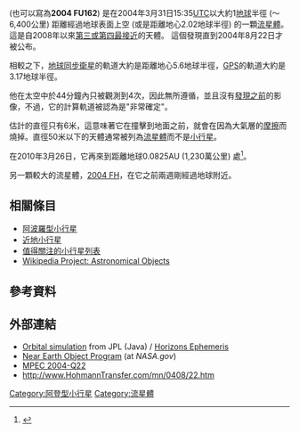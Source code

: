 {{DISPLAYTITLE:2004 FU<sub>162</sub>}}

'''{{mp|2004 FU|162}}''' (也可以寫為'''2004 FU162''') 是在2004年3月31日15:35[[UTC|UTC]]以大約1[[地球|地球]]半徑 (～6,400公里) 距離經過地球表面上空 (或是距離地心2.02地球半徑) 的一顆[[流星體|流星體]]。這是自2008年以來[[值得關注的小行星列表#Record-setting_close_approaches_to_Earth|第三或第四最接近]]的天體。<!-- 1972 grazer was at 57 km, 1990 grazer was about 100km, possible 2006 grazer altitude not available -->這個發現直到2004年8月22日才被公布。

相較之下，[[地球同步衛星|地球同步衛星]]的軌道大約是距離地心5.6地球半徑，[[GPS|GPS]]的軌道大約是3.17地球半徑。

他在太空中於44分鐘內只被觀測到4次，因此無所遵循，並且沒有[[發現之前|發現之前]]的影像，不過，它的計算軌道被認為是"非常確定"。

估計{{mp|2004 FU|162}}的直徑只有6米，這意味著它在撞擊到地面之前，就會在因為大氣層的[[阻力|摩擦]]而燒掉。直徑50米以下的天體通常被列為[[流星體|流星體]]而不是[[小行星|小行星]]。

在2010年3月26日，它再來到距離地球0.0825AU (1,230萬公里) 處<ref name=horizons>{{cite web |last=Yeomans |first=Donald K. |url=http://ssd.jpl.nasa.gov/horizons.cgi?find_body=1&body_group=sb&sstr=2004FU162 |title=Horizon Online Ephemeris System |publisher=California Institute of Technology, Jet Propulsion Laboratory |accessdate=2008-01-25 |archive-date=2016-03-04 |archive-url=https://web.archive.org/web/20160304061327/http://ssd.jpl.nasa.gov/horizons.cgi?find_body=1&body_group=sb&sstr=2004FU162 |dead-url=no }}</ref>。

另一顆較大的流星體，[[2004_FH|2004 FH]]，在它之前兩週剛經過地球附近。

==相關條目==
*[[阿波羅型小行星|阿波羅型小行星]]
*[[近地小行星|近地小行星]]
*[[值得關注的小行星列表|值得關注的小行星列表]]
*[[Wikipedia:WikiProject_Astronomical_Objects|Wikipedia Project: Astronomical Objects]]

==參考資料==
<references/>

==外部連結==
*[http://ssd.jpl.nasa.gov/sbdb.cgi?sstr=2004FU162;orb=1 Orbital simulation]{{Wayback|url=http://ssd.jpl.nasa.gov/sbdb.cgi?sstr=2004FU162;orb=1 |date=20190821164427 }} from JPL (Java) / [http://ssd.jpl.nasa.gov/horizons.cgi?find_body=1&body_group=sb&sstr=2004FU162 Horizons Ephemeris]{{Wayback|url=http://ssd.jpl.nasa.gov/horizons.cgi?find_body=1&body_group=sb&sstr=2004FU162 |date=20160304061327 }}
*[http://neo.jpl.nasa.gov/ Near Earth Object Program]{{Wayback|url=http://neo.jpl.nasa.gov/ |date=20110823025749 }} (at ''NASA.gov'')
* [http://cfa-www.harvard.edu/mpec/K04/K04Q22.html MPEC 2004-Q22]{{Webarchive|url=https://archive.is/20121211062226/http://cfa-www.harvard.edu/mpec/K04/K04Q22.html |date=2012-12-11 }}
* http://www.HohmannTransfer.com/mn/0408/22.htm{{Wayback|url=http://www.hohmanntransfer.com/mn/0408/22.htm |date=20161105153448 }}

{{小天體}}

{{DEFAULTSORT:2004 Fu162}}
[[Category:阿登型小行星|Category:阿登型小行星]]
[[Category:流星體|Category:流星體]]

{{meteoroid-stub}}
{{NE-asteroid-stub}}